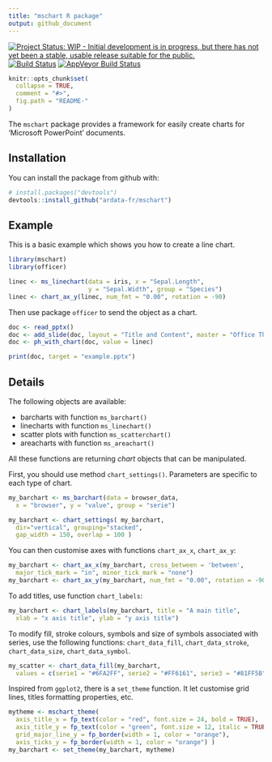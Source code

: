 ```yaml
---
title: "mschart R package"
output: github_document
---
```


<!-- README.md is generated from README.Rmd. Please edit that file -->
[![Project Status: WIP - Initial development is in progress, but there has not yet been a stable, usable release suitable for the public.](http://www.repostatus.org/badges/latest/wip.svg)](http://www.repostatus.org/#wip)
[![Build Status](https://travis-ci.org/ardata-fr/mschart.svg?branch=master)](https://travis-ci.org/ardata-fr/mschart)
[![AppVeyor Build Status](https://ci.appveyor.com/api/projects/status/github/ardata-fr/mschart?branch=master&svg=true)](https://ci.appveyor.com/project/ardata-fr/mschart)

```r
knitr::opts_chunk$set(
  collapse = TRUE,
  comment = "#>",
  fig.path = "README-"
)
```

The `mschart` package provides a framework for easily create charts for 'Microsoft PowerPoint' documents. 


## Installation

You can install the package from github with:

```r
# install.packages("devtools")
devtools::install_github("ardata-fr/mschart")
```

## Example

This is a basic example which shows you how to create a line chart.

```r
library(mschart)
library(officer)

linec <- ms_linechart(data = iris, x = "Sepal.Length",
                      y = "Sepal.Width", group = "Species")
linec <- chart_ax_y(linec, num_fmt = "0.00", rotation = -90)
```

Then use package `officer` to send the object as a chart.

```r
doc <- read_pptx()
doc <- add_slide(doc, layout = "Title and Content", master = "Office Theme")
doc <- ph_with_chart(doc, value = linec)

print(doc, target = "example.pptx")
```

## Details

The following objects are available:

* barcharts with function `ms_barchart()`
* linecharts with function `ms_linechart()`
* scatter plots with function `ms_scatterchart()`
* areacharts with function `ms_areachart()`

All these functions are returning *chart* objects that can be manipulated. 

First, you should use method `chart_settings()`. Parameters are specific to each type of chart. 

```r
my_barchart <- ms_barchart(data = browser_data, 
  x = "browser", y = "value", group = "serie")

my_barchart <- chart_settings( my_barchart, 
  dir="vertical", grouping="stacked",
  gap_width = 150, overlap = 100 )
```

You can then customise axes with functions `chart_ax_x`, `chart_ax_y`:

```r
my_barchart <- chart_ax_x(my_barchart, cross_between = 'between', 
  major_tick_mark = "in", minor_tick_mark = "none")
my_barchart <- chart_ax_y(my_barchart, num_fmt = "0.00", rotation = -90)
```

To add titles, use function `chart_labels`:

```r
my_barchart <- chart_labels(my_barchart, title = "A main title", 
  xlab = "x axis title", ylab = "y axis title")
```

To modify fill, stroke colours, symbols and size of symbols associated with series, use the following functions: `chart_data_fill`, `chart_data_stroke`, `chart_data_size`, `chart_data_symbol`.

```r
my_scatter <- chart_data_fill(my_barchart,
  values = c(serie1 = "#6FA2FF", serie2 = "#FF6161", serie3 = "#81FF5B") )
```


Inspired from `ggplot2`, there is a `set_theme` function. It let customise grid lines, titles formatting properties, etc.

```r
mytheme <- mschart_theme(
  axis_title_x = fp_text(color = "red", font.size = 24, bold = TRUE),
  axis_title_y = fp_text(color = "green", font.size = 12, italic = TRUE),
  grid_major_line_y = fp_border(width = 1, color = "orange"),
  axis_ticks_y = fp_border(width = 1, color = "orange") )
my_barchart <- set_theme(my_barchart, mytheme)
```


